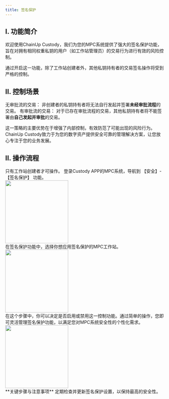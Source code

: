 ```yaml
---
title: 签名保护
---
```


## I. 功能简介

欢迎使用ChainUp Custody，我们为您的MPC系统提供了强大的签名保护功能，旨在对拥有相同权重私钥的用户（如工作站管理员）的交易行为进行有效的风险控制。

通过开启这一功能，除了工作站创建者外，其他私钥持有者的交易签名操作将受到严格的控制。


## II. 控制场景
无审批流的交易： 非创建者的私钥持有者将无法自行发起并签署**未经审批流程**的交易。
有审批流的交易： 对于已存在审批流程的交易，其他私钥持有者将不能签署由**自己发起并审批**的交易。

这一策略的主要优势在于增强了内部控制，有效防范了可能出现的风险行为。ChainUp Custody致力于为您的数字资产提供安全可靠的管理解决方案，让您放心专注于您的业务发展。

## II. 操作流程
<Tip>
只有工作站创建者才可操作。
</Tip>

<Steps> 
<Step title="登录并打开签名保护"> 
登录Custody APP的MPC系统，导航到 【安全】-【签名保护】 功能。
<div className="w-full flex items-center justify-center">
  <img src="/images/user-guide/safecn.png" width="200"/>
</div>

</Step> 
<Step title="选择适用策略的工作站"> 
在签名保护功能中，选择你想应用签名保护的MPC工作站。 
<div className="w-full flex items-center justify-center">
<img src="/images/user-guide/workspacelist.jpeg" width="200"/>
</div>

</Step> 

<Step title="配置签名保护"> 
在这个步骤中，你可以决定是否启用或禁用这一控制功能。通过简单的操作，您即可灵活管理签名保护功能，以满足您对MPC系统安全性的个性化需求。
 <div className="w-full flex items-center justify-center">
  <img src="/images/user-guide/signprotect.jpeg" width="200"/>
   </div>
    
<Warning> 
**关键步骤与注意事项**
定期检查并更新签名保护设置，以保持最高的安全性。
</Warning>

</Step> 

</Steps>
